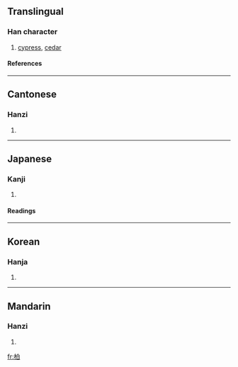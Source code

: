 {{see|栢}}

==Translingual==
===Han character===
{{Han char|rn=75|rad=木|as=05|sn=9|four=4690<sub>0</sub>|canj=木竹日 (DHA)}}
# [[cypress]], [[cedar]]
====References====
{{Han ref|kx=0518.220|dkj=14617|dj=0906.210|hdz=21185.030|uh=67CF|ud=26575|bh=AC66|bd=44134}}

----
==Cantonese==
===Hanzi===
{{yue-hanzi|jyut=|y=baak3, paak3}}
# {{defn|Cantonese}}

----
==Japanese==
===Kanji===
{{ja-kanji|grade=|rs=木05}}
# {{defn|Japanese}} 
====Readings====
{{ja-readings|on=[[はく]] (haku)|kun=[[かしわ]] (kashiwa)}}

----
==Korean==
===Hanja===
{{ko-hanja|hangeul=백|eumhun=|rv=baek|mr=paek|y=payk}}
# {{defn|Korean}}

----
==Mandarin==
===Hanzi===
{{cmn-hanzi|pin=[[bǎi]] (bai3), [[bó]] (bo2), [[bò]] (bo4)|wg=pai<sup>3</sup>, po<sup>2</sup>, po<sup>4</sup>}}
# {{defn|Mandarin}}

[[fr:柏]]
